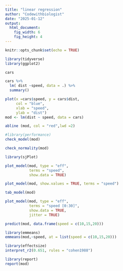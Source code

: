 ```yaml
---
title: "linear regression"
author: "Codewithbiologist"
date: "2025-01-12"
output: 
  html_document: 
    fig_width: 6
    fig_height: 4
---
```


```r
knitr::opts_chunk$set(echo = TRUE)
```


```r
library(tidyverse)
library(ggplot2)
```


```r
cars
```


```r
cars %>% 
  lm( dist ~speed, data = .) %>% 
  summary()
```



```r
plot(x =cars$speed, y = cars$dist,
     col = "blue",
     xlab = "speed",
     ylab = "dist")
mod <- lm(dist ~ speed, data = cars)

abline (mod, col = "red",lwd =2)
```


```r
#library(performance)
check_model(mod)
```


```r
check_normality(mod)
```


```r
library(sjPlot)
```

```r
plot_model(mod, type = "eff", 
           terms = "speed", 
           show.data = TRUE)
```



```r
plot_model(mod, show.values = TRUE, terms = "speed")
```


```r
tab_model(mod)
```


```r
plot_model(mod, type = "eff",
           terms = "speed [0:30]",
           show.data = TRUE,
           jitter = TRUE)
```

```r
predict(mod, data.frame(speed = c(10,15,20)))
```

```r
library(emmeans)
emmeans(mod,~speed, at = list(speed = c(10,15,20)))
```


```r
library(effectsize)
interpret_r2(0.651, rules = "cohen1988")
```


```r
library(report)
report(mod)
```



